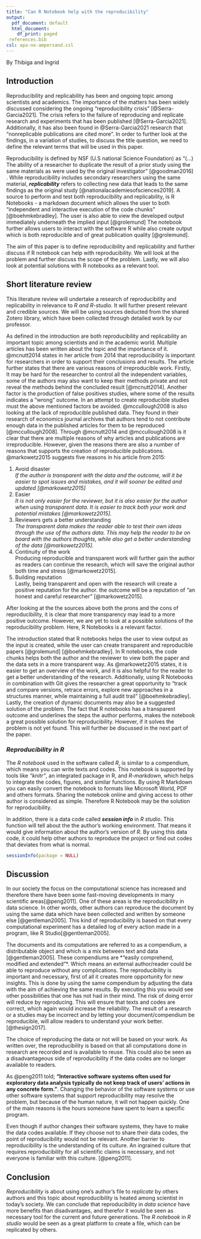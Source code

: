 ```yaml
---
title: "Can R Notebook help with the reproducibility"
output:
  pdf_document: default
  html_document:
    df_print: paged
 references.bib
csl: apa-no-ampersand.csl
---
```


By Thibiga and Ingrid

## Introduction

Reproducibility and replicability has been and ongoing topic among scientists and academics. The importance of the matters has been widely discussed considering the ongoing "reproducibility crisis" [@Serra-Garcia2021]. The crisis refers to the failure of reproducing and replicate research and experiments that has been published [@Serra-Garcia2021]. Additionally, it has also been found in @Serra-Garcia2021 research that "nonreplicable publications are cited more". In order to further look at the findings, in a variation of studies, to discuss the title question, we need to define the relevant terms that will be used in this paper.

Reproducibility is defined by NSF (U.S national Science Foundation) as "(...) The ability of a researcher to duplicate the result of a prior study using the same materials as were used by the original investigator" [@goodman2016] . While reproducibility includes secondary researchers using the same material, ***replicability*** refers to collecting new data that leads to the same findings as the original study [@nationalacademiesofsciences2019]. A source to perform and test both reproducibility and replicability, is R Notebooks - a markdown document which allows the user to both "independent and interactive execution of the code chunks" [@boehmkebradley]. The user is also able to view the developed output immediately underneath the implied input [@grolemund] The notebook further allows users to interact with the software R while also create output which is both reproducible and of great publication quality [@grolemund].

The aim of this paper is to define reproducibility and replicability and further discuss if R notebook can help with reproducibility. We will look at the problem and further discuss the scope of the problem. Lastly, we will also look at potential solutions with R notebooks as a relevant tool.

## Short literature review

This literature review will undertake a research of reproducibility and replicability in relevance to *R and R-studio*. It will further present relevant and credible sources. We will be using sources deducted from the shared Zotero library, which have been collected through detailed work by our professor.

As defined in the introduction are both reproducibility and replicability an important topic among scientists and in the academic world. Multiple articles has been written about the topic and the importance of it. @mcnutt2014 states in her article from 2014 that reproducibility is important for researchers in order to support their conclusions and results. The article further states that there are various reasons of irreproducible work. Firstly, It may be hard for the researcher to control all the independent variables, some of the authors may also want to keep their methods private and not reveal the methods behind the concluded result [@mcnutt2014]. Another factor is the production of false positives studies, where some of the results indicates a "wrong" outcome. In an attempt to create reproducible studies must the above mentioned factors be avoided. @mccullough2008 is also looking at the lack of reproducible published data. They found in their research of economics journal archives that authors tend to not contribute enough data in the published articles for them to be reproduced [@mccullough2008]. Through @mcnutt2014 and @mccullough2008 is it clear that there are multiple reasons of why articles and publications are irreproducible. However, given the reasons there are also a number of reasons that supports the creation of reproducible publications. @markowetz2015 suggests five reasons in his article from 2015:

1.  Avoid disaster\
    *If the author is transparent with the data and the outcome, will it be easier to spot issues and mistakes, and it will sooner be edited and updated [@markowetz2015]*
2.  Easier\
    *It is not only easier for the reviewer, but it is also easier for the author when using transparent data. It is easier to track both your work and potential mistakes [@markowetz2015].*
3.  Reviewers gets a better understanding\
    *The transparent data makes the reader able to test their own ideas through the use of the authors data. This may help the reader to be on board with the authors thoughts, while also get a better understanding of the data [@markowetz2015].*
4.  Continuity of the work\
    Producing reproducible and transparent work will further gain the author as readers can continue the research, which will save the original author both time and stress [@markowetz2015].
5.  Building reputation\
    Lastly, being transparent and open with the research will create a positive reputation for the author. the outcome will be a reputation of "an honest and careful researcher" [@markowetz2015].

After looking at the the sources above both the prons and the cons of reproducibility, it is clear that more transparency may lead to a more positive outcome. However, we are yet to look at a possible solutions of the reproducibility problem. Here, R Notebooks is a relevant factor.

The introduction stated that R notebooks helps the user to view output as the input is created, while the user can create transparent and reproducible papers [@grolemund] [@boehmkebradley]. In R notebooks, the code chunks helps both the author and the reviewer to view both the paper and the data sets in a more transparent way. As @markowetz2015 states, it is easier to get an overview of the work, and it is also helpful for the reader to get a better understanding of the research. Additionally, using R Notebooks in combination with Git gives the researcher a great opportunity to "track and compare versions, retrace errors, explore new approaches in a structures manner, while maintaining a full audit trail" [@boehmkebradley]. Lastly, the creation of dynamic documents may also be a suggested solution of the problem. The fact that R notebooks has a transparent outcome and underlines the steps the author performs, makes the notebook a great possible solution for reproducibility. However, if it solves the problem is not yet found. This will further be discussed in the next part of the paper.

### ***Reproducibility in R***

The *R notebook* used in the software called *R*, is similar to a compendium, which means you can write texts and codes. This notebook is supported by tools like *"knitr"*, an integrated package in R, and *R-markdown*, which helps to integrate the codes, figures, and similar functions. By using R Markdown you can easily convert the notebook to formats like Microsoft World, PDF and others formats. Sharing the notebook online and giving access to other author is considered as simple. Therefore R Notebook may be the solution for reproducibility.

In addition, there is a data code called ***session info*** in *R studio*. This function will tell about the the author's working environment. That means it would give information about the author's version of *R*. By using this data code, it could help other authors to reproduce the project or find out codes that deviates from what is normal.

```r
sessionInfo(package = NULL)
```

## **Discussion**

In our society the focus on the computational science has increased and therefore there have been some fast-moving developments in many scientific areas[@peng2011]. One of these areas is the reproducibility in data science. In other words, other authors can reproduce the document by using the same data which have been collected and written by someone else [@gentleman2005]. This kind of reproducibility is based on that every computational experiment has a detailed log of every action made in a program, like R Studio[@gentleman2005].

The documents and its computations are referred to as a compendium, a distributable object and which is a mix between text and data [@gentleman2005]. These compendiums are \*"easily comprehend, modified and extended"\*. Which means an external author/reader could be able to reproduce without any complications. The reproducibility is important and necessary, first of all it creates more opportunity for new insights. This is done by using the same compendium by adjusting the data with the aim of achieving the same results. By executing this you would see other possibilities that one has not had in their mind. The risk of doing error will reduce by reproducing. This will ensure that texts and codes are correct, which again would increase the reliability. The result of a research or a studies may be incorrect and by letting your document/compendium be reproducible, will allow readers to understand your work better. [@thesign2017].

The choice of reproducing the data or not will be based on your work. As written over, the reproducibility is based on that all computations done in research are recorded and is available to reuse. This could also be seen as a disadvantageous side of reproducibility if the data codes are no longer available to readers.

As @peng2011 told; **"Interactive software systems often used for exploratory data analysis typically do not keep track of users' actions in any concrete form."**. Changing the behavior of the software systems or use other software systems that support reproducibility may resolve the problem, but because of the human nature, it will not happen quickly. One of the main reasons is the hours someone have spent to learn a specific program.

Even though if author changes their software systems, they have to make the data codes available. If they choose not to share their data codes, the point of reproducibility would not be relevant. Another barrier to reproducibility is the understanding of its culture. An ingrained culture that requires reproducibility for all scientific claims is necessary, and not everyone is familiar with this culture. [@peng2011].

## **Conclusion**

*Reproducibility* is about using one's author's file to *replicate* by others authors and this topic about reproducibility is heated among scientist in today's society. We can conclude that reproducibility in *data science* have more benefits than disadvantages, and therefor it would be seen as necessary tool for the current and future generations. The *R notebook* in *R studio* would be seen as a great platform to create a file, which can be replicated by others.
